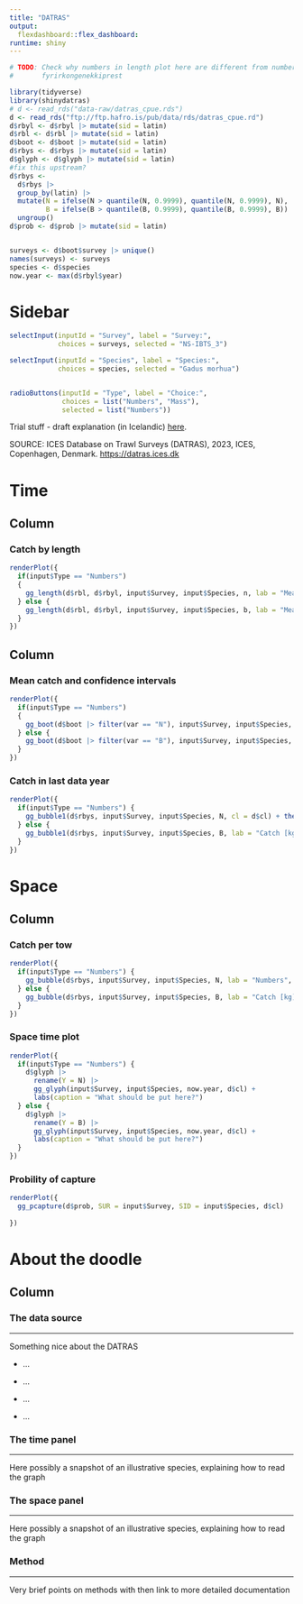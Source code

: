 ```yaml
---
title: "DATRAS"
output:
  flexdashboard::flex_dashboard:
runtime: shiny
---
```


```r
# TODO: Check why numbers in length plot here are different from numbers in
#       fyrirkongenekkiprest
```

```r
library(tidyverse)
library(shinydatras)
# d <- read_rds("data-raw/datras_cpue.rds")
d <- read_rds("ftp://ftp.hafro.is/pub/data/rds/datras_cpue.rd")
d$rbyl <- d$rbyl |> mutate(sid = latin)
d$rbl <- d$rbl |> mutate(sid = latin)
d$boot <- d$boot |> mutate(sid = latin)
d$rbys <- d$rbys |> mutate(sid = latin)
d$glyph <- d$glyph |> mutate(sid = latin)
#fix this upstream?
d$rbys <-
  d$rbys |>
  group_by(latin) |>
  mutate(N = ifelse(N > quantile(N, 0.9999), quantile(N, 0.9999), N),
         B = ifelse(B > quantile(B, 0.9999), quantile(B, 0.9999), B)) |>
  ungroup()
d$prob <- d$prob |> mutate(sid = latin)


surveys <- d$boot$survey |> unique()
names(surveys) <- surveys
species <- d$species
now.year <- max(d$rbyl$year)
```


Sidebar {.sidebar data-width=175}
=====================================

```r
selectInput(inputId = "Survey", label = "Survey:",
            choices = surveys, selected = "NS-IBTS_3")

selectInput(inputId = "Species", label = "Species:",
            choices = species, selected = "Gadus morhua")


radioButtons(inputId = "Type", label = "Choice:", 
             choices = list("Numbers", "Mass"),
             selected = list("Numbers"))
```

Trial stuff - draft explanation (in Icelandic) [here](http://www.hafro.is/~einarhj/skyringar.html).

SOURCE: ICES Database on Trawl Surveys (DATRAS), 2023, ICES, Copenhagen, Denmark. [https://datras.ices.dk](https://datras.ices.dk)



Time
=====================================  

Column {data-width=600}
-------------------------------------

### Catch by length


```r
renderPlot({
  if(input$Type == "Numbers") 
  {
    gg_length(d$rbl, d$rbyl, input$Survey, input$Species, n, lab = "Mean numbers per tow") + labs(caption = "What should be put here?")
  } else {
    gg_length(d$rbl, d$rbyl, input$Survey, input$Species, b, lab = "Mean kg per tow") + labs(caption = "What should be put here?")
  }
})
```


Column {data-width=400}
-------------------------------------

### Mean catch and confidence intervals


```r
renderPlot({
  if(input$Type == "Numbers") 
  {
    gg_boot(d$boot |> filter(var == "N"), input$Survey, input$Species, ylab = "Numbers per hour") + labs(caption = "What should be put here?")
  } else {
    gg_boot(d$boot |> filter(var == "B"), input$Survey, input$Species, ylab = "Kg per hour") + labs(caption = "What should be put here?") 
  }
})
```

### Catch in last data year

```r
renderPlot({
  if(input$Type == "Numbers") {
    gg_bubble1(d$rbys, input$Survey, input$Species, N, cl = d$cl) + theme(legend.position = "none") + labs(caption = "What should be put here?")
  } else {
    gg_bubble1(d$rbys, input$Survey, input$Species, B, lab = "Catch [kg]", cl = d$cl) + theme(legend.position = "none") + labs(caption = "What should be put here?")
  }
})
```

Space
=====================================

Column {.tabset}
-------------------------------------

### Catch per tow

```r
renderPlot({
  if(input$Type == "Numbers") {
    gg_bubble(d$rbys, input$Survey, input$Species, N, lab = "Numbers", cl = d$cl) + labs(caption = "What should be put here?")
  } else {
    gg_bubble(d$rbys, input$Survey, input$Species, B, lab = "Catch [kg]", cl = d$cl) + labs(caption = "What should be put here?")
  }
})
```

### Space time plot

```r
renderPlot({
  if(input$Type == "Numbers") {
    d$glyph |> 
      rename(Y = N) |> 
      gg_glyph(input$Survey, input$Species, now.year, d$cl) + 
      labs(caption = "What should be put here?")
  } else {
    d$glyph |> 
      rename(Y = B) |> 
      gg_glyph(input$Survey, input$Species, now.year, d$cl) + 
      labs(caption = "What should be put here?")
  }
})
```

### Probility of capture

```r
renderPlot({
  gg_pcapture(d$prob, SUR = input$Survey, SID = input$Species, d$cl)
  
})
```

About the doodle
===================================== 

Column {.tabset}
-------------------------------------

### The data source

***

Something nice about the DATRAS

- ...

- ...

- ...

- ...

### The time panel

***

Here possibly a snapshot of an illustrative species, explaining how to read the graph

### The space panel


***

Here possibly a snapshot of an illustrative species, explaining how to read the graph

### Method


***

Very brief points on methods with then link to more detailed documentation